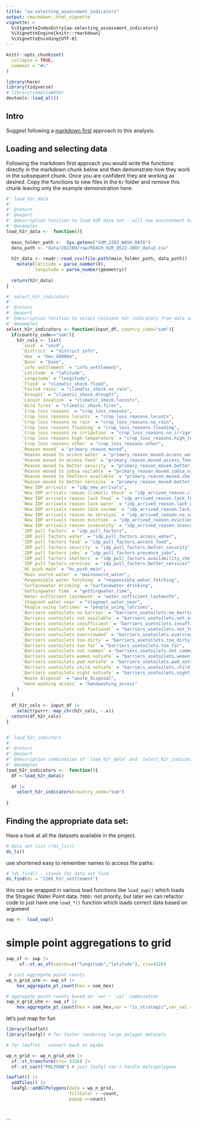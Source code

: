 ```yaml
---
title: "aa-selecting_assessment_indicators"
output: rmarkdown::html_vignette
vignette: >
  %\VignetteIndexEntry{aa-selecting_assessment_indicators}
  %\VignetteEngine{knitr::rmarkdown}
  %\VignetteEncoding{UTF-8}
---
```


```r
knitr::opts_chunk$set(
  collapse = TRUE,
  comment = "#>"
)
```

```r
library(here)
library(tidyverse)
# library(somaliaWASH)
devtools::load_all()
```

## Intro
Suggest following a [markdown first](https://rtask.thinkr.fr/when-development-starts-with-documentation/) approach to this analysis.

## Loading and selecting data

Following the markdown first approach you would write the functions directly in the markdown chunk below and then demonstrate how they work in the subsequent chunk. Once you are confident they are working as desired. Copy the functions to new files in the `R/` folder and remove this chunk leaving only the example demonstration here:

```r

#' load_h2r_data
#'
#' @return
#' @export
#' @description function to load H2R data set - will use environment key to specify base data directory
#' @examples
load_h2r_data <-  function(){
  
  main_folder_path <-  Sys.getenv("SOM_2203_WASH_DATA")
  data_path <- "data/202209/raw/REACH_H2R_0522-2607_data2.csv"
  
  h2r_data <- readr::read_csv(file.path(main_folder_path, data_path)) |> 
    mutate(latitude = parse_number(X),
           longitude = parse_number(geometry))
  
  return(h2r_data)
}

#' select_h2r_indicators
#'
#' @return
#' @export
#' @description function to select relevant h2r indicators from data set
#' @examples
select_h2r_indicators <- function(input_df, country_code="som"){
  if(country_code=="som"){
    h2r_cols <- list(
      `uuid` = "uuid",
      `District` = "district_info",
      `Hex` = "hex_4000km",
      `Base` = "base",
      `info settlement` = "info_settlement",
      `Latitude` = "latitude",
      `Longitude` = "longitude",
      `Flood` = "climatic_shock.flood",
      `Failed rains` = "climatic_shock.no_rain",
      `Drought` = "climatic_shock.drought",
      `Locust invation` = "climatic_shock.locusts",
      `Wild fires` = "climatic_shock.fires",
      `Crop loss reasons` = "crop_loss_reasons",
      `Crop loss reasons locusts` = "crop_loss_reasons.locusts",
      `Crop loss reasons no rain` = "crop_loss_reasons.no_rain",
      `Crop loss reasons flooding` = "crop_loss_reasons.flooding",
      `Crop loss reasons no irrigation` = "crop_loss_reasons.no_irrigation",
      `Crop loss reasons high temperature` = "crop_loss_reasons.high_temperature",
      `Crop loss reasons other` = "crop_loss_reasons.other",
      `Reason moved` = "primary_reason_moved",
      `Reason moved to access water` = "primary_reason_moved.access_water",
      `Reason moved to access food` = "primary_reason_moved.access_food",
      `Reason moved to better security` = "primary_reason_moved.better_security",
      `Reason moved to jobsa vailable` = "primary_reason_moved.jobsa_vailable",
      `Reason moved to shelters available` = "primary_reason_moved.shelters_available",
      `Reason moved to better services` = "primary_reason_moved.better_services",
      `New IDP arrivals` = "idp_new_arrivals",
      `New IDP arrivals reason climatic shock` = "idp_arrived_reason.climatic_shock",
      `New IDP arrivals reason lack food` = "idp_arrived_reason.lack_food",
      `New IDP arrivals reason lack water` = "idp_arrived_reason.lack_water",
      `New IDP arrivals reason lack income` = "idp_arrived_reason.lack_income",
      `New IDP arrivals reason no services` = "idp_arrived_reason.no_services",
      `New IDP arrivals reason eviction` = "idp_arrived_reason.eviction",
      `New IDP arrivals reason insecurity` = "idp_arrived_reason.insecurity",
      `IDP pull factors` = "idp_pull_factors",
      `IDP pull factors water` = "idp_pull_factors.access_water",
      `IDP pull factors food` = "idp_pull_factors.access_food",
      `IDP pull factors security` = "idp_pull_factors.better_security",
      `IDP pull factors jobs` = "idp_pull_factors.presence_jobs",
      `IDP pull factors shelters` = "idp_pull_factors.availability_shelters",
      `IDP pull factors services` = "idp_pull_factors.better_services",
      `HC push main` = "hc_push_main",
      `Main source water` = "mainsource_water",
      `Responsible water fetching` = "responsible_water_fetching",
      `Surfacewater drinking` = "surfacewater_drinking",
      `Gettingwater time` = "gettingwater_time",
      `Water sufficient lastmonth` = "water_sufficient_lastmonth",
      `Stagnant water near` = "stagnant_water_near",
      `People using latrines` = "people_using_latrines",
      `Barriers usetoilets no barrier` = "barriers_usetoilets.no_barrier",
      `Barriers usetoilets not available` = "barriers_usetoilets.not_available",
      `Barriers usetoilets insufficient` = "barriers_usetoilets.insufficient",
      `Barriers usetoilets not funtional` = "barriers_usetoilets.not_funtional",
      `Barriers usetoilets overcrowded` = "barriers_usetoilets.overcrowded",
      `Barriers usetoilets too dirty` = "barriers_usetoilets.too_dirty",
      `Barriers usetoilets too far` = "barriers_usetoilets.too_far",
      `Barriers usetoilets not common` = "barriers_usetoilets.not_common",
      `Barriers usetoilets women notsafe` = "barriers_usetoilets.women_notsafe",
      `Barriers usetoilets pwd notsafe` = "barriers_usetoilets.pwd_notsafe",
      `Barriers usetoilets child notsafe` = "barriers_usetoilets.child_notsafe",
      `Barriers usetoilets night notsafe` = "barriers_usetoilets.night_notsafe",
      `Waste disposal` = "waste_disposal",
      `Hand washing access` = "handwashing_access"
    )  
  }
  
  df_h2r_cols <- input_df |> 
    select(purrr::map_chr(h2r_cols, ~.x))
  return(df_h2r_cols)
}


#' load_h2r_indictors
#'
#' @return
#' @export
#' @description combination of `load_h2r_data` and `select_h2r_indicators` to quicky load only data with only relelvant indicators
#' @examples
load_h2r_indicators <-  function(){
  df <-load_h2r_data()
  
  df |> 
    select_h2r_indicators(country_code="som")
    
}

```


## Finding the appropriate data set:

Have a look at all the datasets available in the project.

```r

# data set list (?ds_ls())
ds_ls()

```

use shortened easy to remember names to access file paths:

```r
# ?ds_find() - stands for data set find
ds_find(ds = "2205_h2r_settlement")

```


this can be wrapped in various load functions like `load_swp()` which loads the Strageic Water Point data.
`TODO:` not priority, but later we can refactor code to just have one `load_*()` function which loads correct data based on argument
```r

swp <-  load_swp()
```



# simple point aggregations to grid


```r

swp_sf <- swp |>
     sf::st_as_sf(coords=c("longitude","latitude"), crs=4326)

 # just aggregate point counts
wp_n_grid_utm <- swp_sf |>
    hex_aggregate_pt_count(hex = som_hex)

# aggregate point counts based on `var`- `val` combination
swp_n_grid_utm <- swp_sf |>
    hex_aggregate_pt_count(hex = som_hex,var = "is_strategic",var_val = "yes")

```

let's just map for fun
```r
library(leaflet)
library(leafgl) # for faster rendering large polygon datasets

# for leaflet - convert back to wgs84

wp_n_grid <- wp_n_grid_utm |> 
  sf::st_transform(crs= 4326) |> 
  sf::st_cast("POLYGON") # just leafgl can't handle multipolygons

leaflet() |> 
  addTiles() |> 
  leafgl::addGlPolygons(data = wp_n_grid,
                        fillColor = ~count,
                        popup =~count) 
  



```


```
